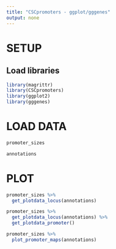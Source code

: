 ```yaml
---
title: "CSCpromoters - ggplot/gggenes"
output: none
---
```


# SETUP
## Load libraries
```r
library(magrittr)
library(CSCpromoters)
library(ggplot2)
library(gggenes)
```


# LOAD DATA
```r
promoter_sizes
```

```r
annotations
```


# PLOT
```r
promoter_sizes %>%
  get_plotdata_locus(annotations)
```

```r
promoter_sizes %>%
  get_plotdata_locus(annotations) %>%
  get_plotdata_promoter()
```

```r
promoter_sizes %>%
  plot_promoter_maps(annotations)
```
